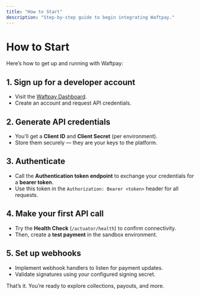 ```yaml
---
title: "How to Start"
description: "Step-by-step guide to begin integrating Waftpay."
---
```


# How to Start

Here’s how to get up and running with Waftpay:

## 1. Sign up for a developer account
- Visit the [Waftpay Dashboard](https://dashboard.dev.pockets-pay.com).
- Create an account and request API credentials.

## 2. Generate API credentials
- You’ll get a **Client ID** and **Client Secret** (per environment).
- Store them securely — they are your keys to the platform.

## 3. Authenticate
- Call the **Authentication token endpoint** to exchange your credentials for a **bearer token**.
- Use this token in the `Authorization: Bearer <token>` header for all requests.

## 4. Make your first API call
- Try the **Health Check** (`/actuator/health`) to confirm connectivity.
- Then, create a **test payment** in the sandbox environment.

## 5. Set up webhooks
- Implement webhook handlers to listen for payment updates.
- Validate signatures using your configured signing secret.

That’s it. You’re ready to explore collections, payouts, and more.